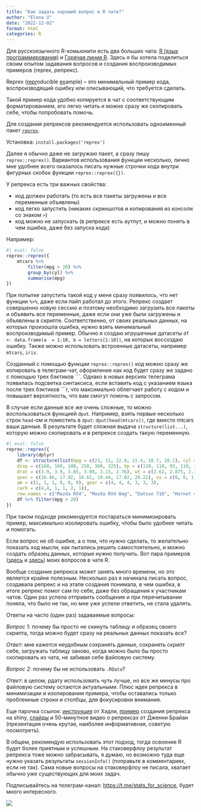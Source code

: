 ```yaml
---
title: "Как задать хороший вопрос в R чате?"
author: "Elena U"
date: "2022-12-02"
format: html
categories: R
---
```


Для русскоязычного R-комьюнити есть два больших чата: [R (язык программирования)](https://t.me/rlang_ru) и [Горячая линия R](https://t.me/hotlineR_EU). Здесь я бы хотела поделиться своим опытом задавания вопросов и создания воспроизводимых примеров (reprex, репрекс).

Reprex ([repr]{.underline}oducible [ex]{.underline}ample) -- это минимальный пример кода, воспроизводящий ошибку или описывающий, что требуется сделать.

Такой пример кода удобно копируется в чат с соответствующим форматированием, его легко читать и можно сразу же скопировать себе, чтобы попробовать помочь.

Для создания репрексов рекомендуется использовать одноименный пакет [`reprex`](https://reprex.tidyverse.org/).

Установка: `install.packages('reprex')`

Далее я обычно даже не загружаю пакет, а сразу пишу `reprex::reprex()`. Вариантов использования функции несколько, лично мне удобнее всего оказалось писать нужные строчки кода внутри фигурных скобок функции `reprex::reprex({})`.

У репрекса есть три важных свойства:

-   код должен работать (то есть все пакеты загружены и все переменные объявлены)
-   код легко запустить (никаких скриншотов и копирования из консоли со знаком `>`)
-   код можно не запускать (в репрексе есть аутпут, и можно понять в чем ошибка, даже без запуска кода)

Например:

```r
#| eval: false
reprex::reprex({
    mtcars %>% 
        filter(mpg > 20) %>% 
        group_by(cyl) %>% 
        summarise(mpg)
})
```

При попытке запустить такой код у меня сразу появилось, что нет функции `%>%`, даже если пайп работал до этого. Репрекс создает совершенно новую сессию и поэтому необходимо загрузить все пакеты и объявить все переменные, даже если они уже были загружены и объявлены в скрипте. Соответственно, от своих реальных данных, на которых произошла ошибка, нужно взять минимальный воспроизводимый пример. Обычно я создаю игрушечные датасеты `df <- data.frame(a  = 1:10, b = letters[1:10])`, на которых воссоздаю ошибку. Также можно использовать встроенные датасеты, например `mtcars`, `iris`.

Созданный с помощью функции `reprex::reprex()` код можно сразу же копировать в телеграм-чат, оформление как код будет сразу же задано с помощью трех бэктиков \`\`\`. Однако в новых версиях телеграма появилась подсветка синтаксиса, если вставить код с указанием языка после трех бэктиков \`\`\`r, что максимально облегчает работу с кодом и повышает вероятность, что вам смогут помочь с запросом.

В случае если данные все же очень сложные, то можно воспользоваться функцией `dput`. Например, взять первые несколько строк `head`-ом и поместить в `dput`: `dput(head(mtcars))`, где вместо mtcars ваши данные. В результате будет сложная выдача `structure(list...)`, которую можно скопировать и в репрексе создать такую переменную.

```r
#| eval: false
reprex::reprex({
    library(dplyr)
    df <- structure(list(mpg = c(21, 21, 22.8, 21.4, 18.7, 18.1), cyl = c(6, 6, 4, 6, 8, 6), 
    disp = c(160, 160, 108, 258, 360, 225), hp = c(110, 110, 93, 110, 175, 105), 
    drat = c(3.9, 3.9, 3.85, 3.08, 3.15, 2.76), wt = c(2.62, 2.875, 2.32, 3.215, 3.44, 3.46),
    qsec = c(16.46, 17.02, 18.61, 19.44, 17.02, 20.22), vs = c(0, 0, 1, 1, 0, 1), 
    am = c(1, 1, 1, 0, 0, 0), gear = c(4, 4, 4, 3, 3, 3), 
    carb = c(4,4, 1, 1, 2, 1)), 
    row.names = c("Mazda RX4", "Mazda RX4 Wag", "Datsun 710", "Hornet 4 Drive", "Hornet Sportabout", "Valiant"), class = "data.frame")
    df %>% filter(mpg > 20)
}) 

```

При таком подходе рекомендуется постараться минимизировать пример, максимально изолировать ошибку, чтобы было удобнее читать и помогать.

Если вопрос не об ошибке, а о том, что нужно сделать, то желательно показать ход мысли, как пытались решить самостоятельно, и можно создать образец данных, которые нужно получить. Вот пара примеров ([здесь](https://t.me/rlang_ru/102330) и [здесь](https://t.me/rlang_ru/151373)) моих вопросов в чате R.

Вообще создание репрекса может занять много времени, но это является крайне полезным. Несколько раз я начинала писать вопрос, создавала репрекс и на этапе создания понимала, в чем ошибка, в итоге репрекс помог сам по себе, даже без обращения к участникам чатов. Один раз успела отправить сообщение и при перечитывании поняла, что было не так, но мне уже успели ответить, не стала удалять.

Ответы на часто (один раз) задаваемые вопросы:

*Вопрос 1*: почему бы просто не скинуть таблицу и образец своего скрипта, тогда можно будет сразу на реальных данных показать все?

*Ответ*: мне кажется неудобным сохранять данные, сохранять скрипт себе, загружать таблицу заново, когда можно было бы просто скопировать из чата, не забивая себе файловую систему.

*Вопрос 2*: почему бы не использовать `.RData`?

*Ответ*: в целом, рдату использовать чуть лучше, но все же минусы про файловую систему остаются актуальными. Плюс идея репрекса в минимизации и изолировании примера, чтобы оставались только проблемные строки и столбцы, для фокусировки внимания.

Еще парочка ссылок: [инструкция](https://www.tidyverse.org/help/) от Хэдли, [пример](https://mastering-shiny.org/action-workflow.html?q=help#reprex-basics) создания репрекса на shiny, [слайды](https://reprex.tidyverse.org/articles/learn-reprex.html) и 50-минутное видео о репрексах от Дженни Брайан (презентация очень крутая, наиболее информативная, советую посмотреть).

В общем, рекомендую использовать этот подход, тогда освоение R будет более приятным и успешным. На стаковерфлоу результат репрекса тоже можно забрасывать, я думаю, но возможно туда еще нужно указать результаты `sessionInfo()` (поправьте в комментариях, если не так). Сама новые вопросы на стаковерфлоу не писала, хватает обычно уже существующих для моих задач.

Подписывайтесь на телеграм-канал: <https://t.me/stats_for_science>, будет много интересного.

![](/images/logo_final_tlg.png)
